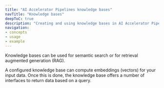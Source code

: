 ```yaml
---
title: "AI Accelerator Pipelines knowledge bases"
navTitle: "Knowledge bases"
deepToC: true
description: "Creating and using knowledge bases in AI Accelerator Pipelines."
navigation:
- concepts
- usage
- example
---
```


Knowledge bases can be used for semantic search or for retrieval augmented generation (RAG).

A configured knowledge base can compute embeddings (vectors) for your input data. Once this is done, the knowledge base offers a number of interfaces to return data based on a query.

